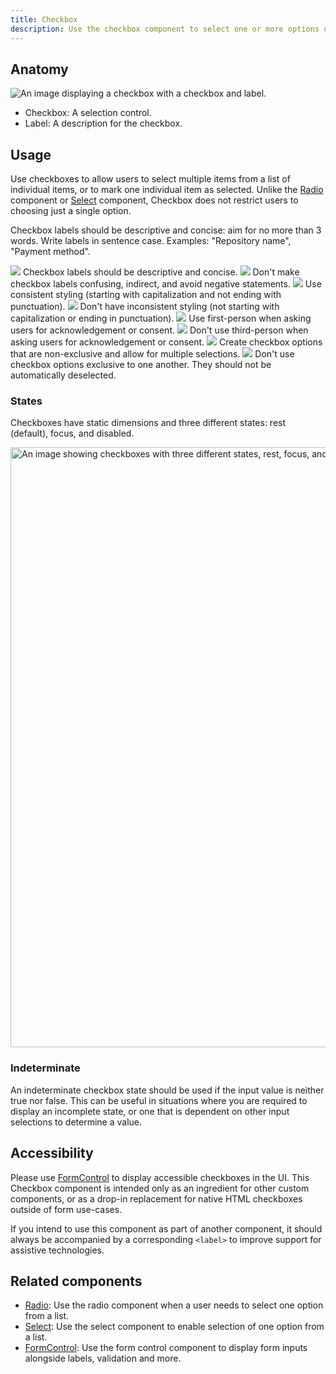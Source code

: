 ```yaml
---
title: Checkbox
description: Use the checkbox component to select one or more options of a limited number of choices.
---
```




## Anatomy

![An image displaying a checkbox with a checkbox and label.](https://github.com/primer/brand/assets/131988618/2b4f1ee3-3d41-428a-aca7-bd442fc9f066)

- Checkbox: A selection control.
- Label: A description for the checkbox. 

## Usage

Use checkboxes to allow users to select multiple items from a list of individual items, or to mark one individual item as selected. Unlike the [Radio](/components/Radio) component or [Select](/components/Select) component, Checkbox does not restrict users to choosing just a single option. 

Checkbox labels should be descriptive and concise: aim for no more than 3 words. Write labels in sentence case. Examples: "Repository name", "Payment method".

<DoDontContainer>
  <Do>
    <img src="https://github.com/primer/brand/assets/131988618/3732b682-cc61-425a-85ad-be87ee944be0" />
    <Caption>
        Checkbox labels should be descriptive and concise. 
    </Caption>
  </Do>
  <Dont>
    <img src="https://github.com/primer/brand/assets/131988618/afcba2b2-2754-40ec-9337-2734470faf08" />
    <Caption>
        Don't make checkbox labels confusing, indirect, and avoid negative statements. 
    </Caption>
  </Dont>
</DoDontContainer>

<DoDontContainer>
  <Do>
    <img src="https://github.com/primer/brand/assets/131988618/a09bfb8f-7c7e-466a-8abc-e527cdce7d9b" />
    <Caption>
        Use consistent styling (starting with capitalization and not ending with punctuation).
    </Caption>
  </Do>
  <Dont>
    <img src="https://github.com/primer/brand/assets/131988618/bf9feff5-bbdb-4414-8152-024652924a74" />
    <Caption>
        Don't have inconsistent styling (not starting with capitalization or ending in punctuation).
    </Caption>
  </Dont>
</DoDontContainer>

<DoDontContainer>
  <Do>
    <img src="https://github.com/primer/brand/assets/131988618/43ae7520-8d25-43bc-b891-1e1abaebf44c" />
    <Caption>
        Use first-person when asking users for acknowledgement or consent.
    </Caption>
  </Do>
  <Dont>
    <img src="https://github.com/primer/brand/assets/131988618/7225b935-b05d-46ef-9374-76a8404e8ebd" />
    <Caption>
        Don't use third-person when asking users for acknowledgement or consent.
    </Caption>
  </Dont>
</DoDontContainer>

<DoDontContainer>
  <Do>
    <img src="https://github.com/primer/brand/assets/131988618/eecb8764-453d-474f-9e34-21d95c9aadef" />
    <Caption>
        Create checkbox options that are non-exclusive and allow for multiple selections. 
    </Caption>
  </Do>
  <Dont>
    <img src="https://github.com/primer/brand/assets/131988618/9566ff9c-68e8-428e-967f-969edbd47139" />
    <Caption>
        Don't use checkbox options exclusive to one another. They should not be automatically deselected. 
    </Caption>
  </Dont>
</DoDontContainer>

### States

Checkboxes have static dimensions and three different states: rest (default), focus, and disabled.

<img
  width="960"
  alt="An image showing checkboxes with three different states, rest, focus, and disabled."
  src="https://user-images.githubusercontent.com/586552/204882576-5b698ce7-c471-4f4e-9f33-c861842f5743.png"
/>

### Indeterminate

An indeterminate checkbox state should be used if the input value is neither true nor false. This can be useful in situations where you are required to display an incomplete state, or one that is dependent on other input selections to determine a value.

## Accessibility 

Please use [FormControl](/components/FormControl) to display accessible checkboxes in the UI. This Checkbox component is intended only as an ingredient for other custom components, or as a drop-in replacement for native HTML checkboxes outside of form use-cases.

If you intend to use this component as part of another component, it should always be accompanied by a corresponding `<label>` to improve support for assistive technologies.

## Related components

- [Radio](/components/Radio): Use the radio component when a user needs to select one option from a list.
- [Select](/components/Select): Use the select component to enable selection of one option from a list.
- [FormControl](/components/FormControl): Use the form control component to display form inputs alongside labels, validation and more.
